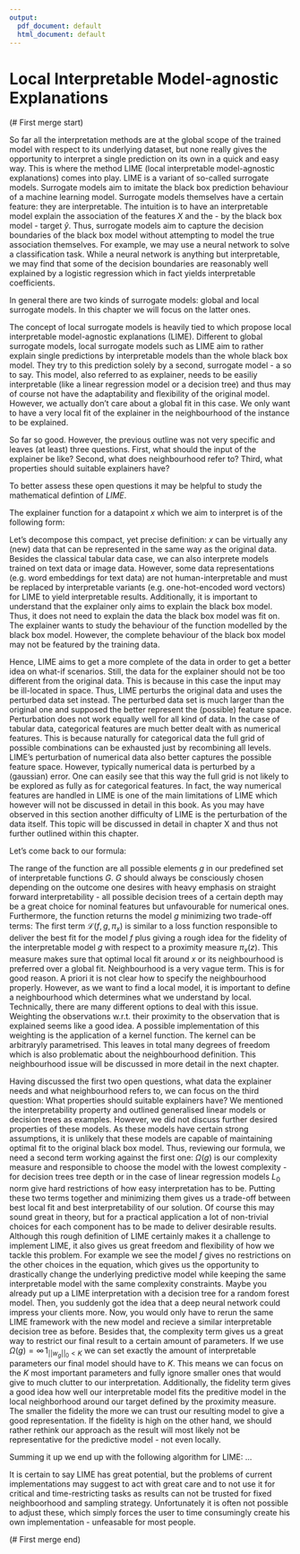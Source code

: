 ```yaml
---
output:
  pdf_document: default
  html_document: default
---
```

# Local Interpretable Model-agnostic Explanations

(# First merge start)

So far all the interpretation methods are at the global scope of the trained model with respect to its underlying dataset, but none really gives the opportunity to interpret a single prediction on its own in a quick and easy way. 
This is where the method LIME (local interpretable model-agnostic explanations) comes into play.
LIME is a variant of so-called surrogate models.
Surrogate models aim to imitate the black box prediction behaviour of a machine learning model. 
Surrogate models themselves have a certain feature: they are interpretable.
The intuition is to have an interpretable model explain the association of the features $X$ and the - by the black box model - \emph{predicted} target $\hat{y}$.
Thus, surrogate models aim to capture the decision boundaries of the black box model without attempting to model the true association themselves.
For example, we may use a neural network to solve a classification task.
While a neural network is anything but interpretable, we may find that some of the decision boundaries are reasonably well explained by a logistic regression which in fact yields interpretable coefficients.

In general there are two kinds of surrogate models: global and local surrogate models.
In this chapter we will focus on the latter ones.

The concept of local surrogate models is heavily tied to \cite{LIME} which propose local interpretable model-agnostic explanations (LIME). 
Different to global surrogate models, local surrogate models such as LIME aim to rather explain single predictions by interpretable models than the whole black box model.
They try to \emph{interpret locally} this prediction solely by a second, surrogate model - a \emph{model-agnostic explanation} so to say. 
This model, also referred to as explainer, needs to be easiliy interpretable (like a linear regression model or a decision tree) and thus may of course not have the adaptability and flexibility of the original model.
However, we actually don't care about a global fit in this case.
We only want to have a very local fit of the explainer in the neighbourhood of the instance to be explained. 

So far so good. 
However, the previous outline was not very specific and leaves (at least) three questions.
First, what should the input of the explainer be like?
Second, what does neighbourhood refer to?
Third, what properties should suitable explainers have?

To better assess these open questions it may be helpful to study the mathematical defintion of $LIME$.

The explainer function for a datapoint $x$ which we aim to interpret is of the following form:

\begin{equation}
  explainer\left(x\right) = arg\,min_{g \epsilon G} \,\mathcal{L}\left(f, g, \pi_x \right) + \Omega\left(g\right)
\end{equation}

Let's decompose this compact, yet precise definition:
$x$ can be virtually any (new) data that can be represented in the same way as the original data.
Besides the classical tabular data case, we can also interprete models trained on text data or image data. 
However, some data representations (e.g. word embeddings for text data) are not human-interpretable and must be replaced by interpretable variants (e.g. one-hot-encoded word vectors) for LIME to yield interpretable results.
Additionally, it is important to understand that the explainer only aims to explain the black box model. 
Thus, it does not need to explain the data the black box model was fit on.
The explainer wants to study the behaviour of the function modelled by the black box model.
However, the complete behaviour of the black box model may not be featured by the training data.

Hence, LIME aims to get a more complete \emph{grid} of the data in order to get a better idea on what-if scenarios.
Still, the data for the explainer should not be too different from the original data.
This is because in this case the input may be ill-located in space.
Thus, LIME perturbs the original data and uses the perturbed data set instead.
The perturbed data set is much larger than the original one and supposed the better represent the (possible) feature space.
Perturbation does not work equally well for all kind of data.
In the case of tabular data, categorical features are much better dealt with as numerical features.
This is because naturally for categorical data the full grid of possible combinations can be exhausted just by recombining all levels.
LIME's perturbation of numerical data also better captures the possible feature space. 
However, typically numerical data is perturbed by a (gaussian) error.
One can easily see that this way the full grid is not likely to be explored as fully as for categorical features.
In fact, the way numerical features are handled in LIME is one of the main limitations of LIME which however will not be discussed in detail in this book.
As you may have observed in this section another difficulty of LIME is the perturbation of the data itself.
This topic will be discussed in detail in chapter X and thus not further outlined within this chapter.

Let's come back to our formula:

\begin{equation}
  explainer\left(x\right) = arg\,min_{g \epsilon G} \,\mathcal{L}\left(f, g, \pi_x \right) + \Omega\left(g\right)
\end{equation}

The range of the function are all possible elements $g$ in our predefined set of interpretable functions $G$. 
$G$ should always be consciously chosen depending on the outcome one desires with heavy emphasis on straight forward interpretability - all possible decision trees of a certain depth may be a great choice for nominal features but unfavourable for numerical ones.
Furthermore, the function returns the model $g$ minimizing two trade-off terms: 
The first term $\mathcal{L}\left(f, g, \pi_x \right)$ is similar to a loss function responsible to deliver the best fit for the model $f$ plus giving a rough idea for the fidelity of the interpretable model $g$ with respect to a proximity measure $\pi_x(z)$.
This measure makes sure that optimal local fit around $x$ or its neighbourhood is preferred over a global fit.
Neighbourhood is a very vague term.
This is for good reason.
A priori it is not clear how to specify the neighbourhood properly.
However, as we want to find a local model, it is important to define a neighbourhood which determines what we understand by local.
Technically, there are many different options to deal with this issue.
Weighting the observations w.r.t. their proximity to the observation that is explained seems like a good idea.
A possible implementation of this weighting is the application of a kernel function.
The kernel can be arbitraryly parametrised.
This leaves in total many degrees of freedom which is also problematic about the neighbourhood definition.
This neighbourhood issue will be discussed in more detail in the next chapter.

Having discussed the first two open questions, what data the explainer needs and what neighbourhood refers to, we can focus on the third question:
What properties should suitable explainers have?
We mentioned the interpretability property and outlined generalised linear models or decision trees as examples.
However, we did not discuss further desired properties of these models.
As these models have certain strong assumptions, it is unlikely that these models are capable of maintaining optimal fit to the original black box model. 
Thus, reviewing our formula, we need a second term working against the first one: 
$\Omega\left(g\right)$ is our complexity measure and responsible to choose the model with the lowest complexity - for decision trees tree depth or in the case of linear regression models $L_0$ norm give hard restrictions of how easy interpretation has to be. 
Putting these two terms together and minimizing them gives us a trade-off between best local fit and best interpretability of our solution. 
Of course this may sound great in theory, but for a practical application a lot of non-trivial choices for each component has to be made to deliver desirable results. 
Although this rough definition of LIME certainly makes it a challenge to implement LIME, it also gives us great freedom and flexibility of how we tackle this problem. 
For example we see the model $f$ gives no restrictions on the other choices in the equation, which gives us the opportunity to drastically change the underlying predictive model while keeping the same interpretable model with the same complexity constraints. 
Maybe you already put up a LIME interpretation with a decision tree for a random forest model.
Then, you suddenly got the idea that a deep neural network could impress your clients more.
Now, you would only have to rerun the same LIME framework with the new model and recieve a similar interpretable decision tree as before.
Besides that, the complexity term gives us a great way to restrict our final result to a certain amount of parameters. 
If we use $\Omega(g) = \infty \, 1_{||w_g||_0<K}$ we can set exactly the amount of interpretable parameters our final model should have to $K$. 
This means we can focus on the $K$ most important parameters and fully ignore smaller ones that would give to much clutter to our interpretation.
Additionally, the fidelity term gives a good idea how well our interpretable model fits the preditive model in the local neighborhood around our target defined by the proximity measure. 
The smaller the fidelity the more we can trust our resulting model to give a good representation. 
If the fidelity is high on the other hand, we should rather rethink our approach as the result will most likely not be representative for the predictive model - not even locally.

Summing it up we end up with the following algorithm for LIME:
...

It is certain to say LIME has great potential, but the problems of current implementations may suggest to act with great care and to not use it for critical and time-restricting tasks as results can not be trusted for fixed neighboorhood and sampling strategy. 
Unfortunately it is often not possible to adjust these, which simply forces the user to time consumingly create his own implementation - unfeasable for most people.

(# First merge end)